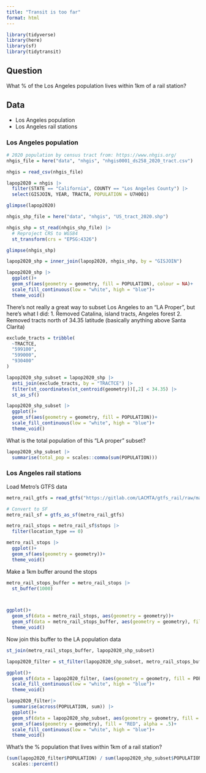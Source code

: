 ```yaml
---
title: "Transit is too far"
format: html
---
```


```r
library(tidyverse)
library(here)
library(sf)
library(tidytransit)
```


## Question

What % of the Los Angeles population lives within 1km of a rail station?

## Data

- Los Angeles population
- Los Angeles rail stations

### Los Angeles population


```r
# 2020 population by census tract from: https://www.nhgis.org/
nhgis_file = here("data", "nhgis", "nhgis0001_ds258_2020_tract.csv")

nhgis = read_csv(nhgis_file)

lapop2020 = nhgis |> 
  filter(STATE == "California", COUNTY == "Los Angeles County") |> 
  select(GISJOIN, YEAR, TRACTA, POPULATION = U7H001)

glimpse(lapop2020)
```

```r
nhgis_shp_file = here("data", "nhgis", "US_tract_2020.shp")

nhgis_shp = st_read(nhgis_shp_file) |> 
  # Reproject CRS to WGS84
  st_transform(crs = "EPSG:4326")

glimpse(nhgis_shp)
```




```r
lapop2020_shp = inner_join(lapop2020, nhgis_shp, by = "GISJOIN")

lapop2020_shp |> 
  ggplot()+
  geom_sf(aes(geometry = geometry, fill = POPULATION), colour = NA)+
  scale_fill_continuous(low = "white", high = "blue")+
  theme_void()
```

There's not really a great way to subset Los Angeles to an "LA Proper", but here's what I did:
1. Removed Catalina, island tracts, Angeles forest
2. Removed tracts north of 34.35 latitude (basically anything above Santa Clarita)

```r
exclude_tracts = tribble(
  ~TRACTCE,
  "599100",
  "599000",
  "930400"
)

lapop2020_shp_subset = lapop2020_shp |> 
  anti_join(exclude_tracts, by = "TRACTCE") |> 
  filter(st_coordinates(st_centroid(geometry))[,2] < 34.35) |> 
  st_as_sf()

lapop2020_shp_subset |> 
  ggplot()+
  geom_sf(aes(geometry = geometry, fill = POPULATION))+
  scale_fill_continuous(low = "white", high = "blue")+
  theme_void()
```

What is the total population of this "LA proper" subset?

```r
lapop2020_shp_subset |> 
  summarise(total_pop = scales::comma(sum(POPULATION)))
```


### Los Angeles rail stations

Load Metro's GTFS data

```r
metro_rail_gtfs = read_gtfs("https://gitlab.com/LACMTA/gtfs_rail/raw/master/gtfs_rail.zip")

# Convert to SF
metro_rail_sf = gtfs_as_sf(metro_rail_gtfs)

metro_rail_stops = metro_rail_sf$stops |> 
  filter(location_type == 0)

metro_rail_stops |> 
  ggplot()+
  geom_sf(aes(geometry = geometry))+
  theme_void()
```
Make a 1km buffer around the stops

```r
metro_rail_stops_buffer = metro_rail_stops |> 
  st_buffer(1000)



ggplot()+
  geom_sf(data = metro_rail_stops, aes(geometry = geometry))+
  geom_sf(data = metro_rail_stops_buffer, aes(geometry = geometry), fill = "blue", alpha = 0.25)+
  theme_void()
```

Now join this buffer to the LA population data

```r
st_join(metro_rail_stops_buffer, lapop2020_shp_subset)

lapop2020_filter = st_filter(lapop2020_shp_subset, metro_rail_stops_buffer)

ggplot()+
  geom_sf(data = lapop2020_filter, (aes(geometry = geometry, fill = POPULATION)))+
  scale_fill_continuous(low = "white", high = "blue")+
  theme_void()

lapop2020_filter|> 
  summarise(across(POPULATION, sum)) |> 
  ggplot()+
  geom_sf(data = lapop2020_shp_subset, aes(geometry = geometry, fill = POPULATION))+
  geom_sf(aes(geometry = geometry), fill = "RED", alpha = .5)+
  scale_fill_continuous(low = "white", high = "blue")+
  theme_void()
```

What's the % population that lives within 1km of a rail station?

```r
(sum(lapop2020_filter$POPULATION) / sum(lapop2020_shp_subset$POPULATION)) |> 
  scales::percent()
```

